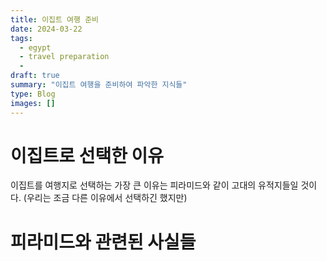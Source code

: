 ```yaml
---
title: 이집트 여행 준비
date: 2024-03-22
tags:
  - egypt
  - travel preparation
  - 
draft: true
summary: "이집트 여행을 준비하여 파악한 지식들"
type: Blog
images: []
---
```


# 이집트로 선택한 이유
이집트를 여행지로 선택하는 가장 큰 이유는 피라미드와 같이 고대의 유적지들일 것이다.
(우리는 조금 다른 이유에서 선택하긴 했지만)


# 피라미드와 관련된 사실들

